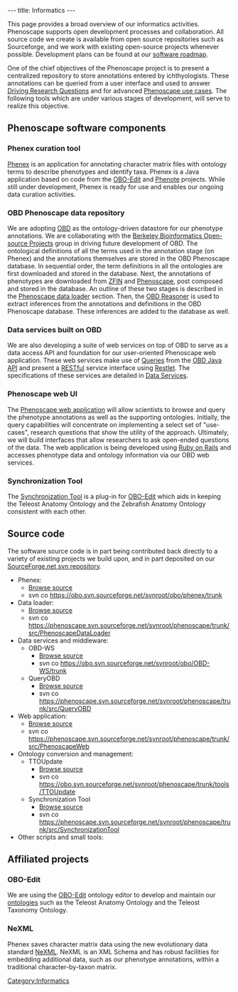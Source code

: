 ---
title: Informatics
---

This page provides a broad overview of our informatics activities.  Phenoscape supports open development processes and collaboration.  All source code we create is available from open source repositories such as Sourceforge, and we work with existing open-source projects whenever possible.  Development plans can be found at our [[software roadmap]].

One of the chief objectives of the Phenoscape project is to present a centralized repository to store annotations entered by ichthyologists. These annotations can be queried from a user interface and used to answer [[Driving Research Questions]] and for advanced [[Phenoscape use cases]]. The following tools which are under various stages of development, will serve to realize this objective.

==Phenoscape software components==

===Phenex curation tool===
[[Phenex]] is an application for annotating character matrix files with ontology terms to describe phenotypes and identify taxa.  Phenex is a Java application based on code from the [http://oboedit.org/ OBO-Edit] and [http://www.phenote.org/ Phenote] projects.  While still under development, Phenex is ready for use and enables our ongoing data curation activities.

===OBD Phenoscape data repository===
We are adopting [http://www.bioontology.org/wiki/index.php/OBD:Main_Page OBD] as the ontology-driven datastore for our phenotype annotations.  We are collaborating with the [http://www.berkeleybop.org/ Berkeley Bioinformatics Open-source Projects] group in driving future development of OBD. The ontological definitions of all the terms used in the annotation stage (on Phenex) and the annotations themselves are stored in the OBD Phenoscape database. In sequential order, the term definitions in all the ontologies are first downloaded and stored in the database. Next, the annotations of phenotypes are downloaded from [http://zfin.org ZFIN] and [http://phenoscape.svn.sourceforge.net Phenoscape], post composed and stored in the database. An outline of these two stages is described in the [[Phenoscape data loader]] section. Then, the [[OBD Reasoner]] is used to extract inferences from the annotations and definitions in the OBD Phenoscape database. These inferences are added to the database as well. 

===Data services built on OBD===
We are also developing a suite of web services on top of OBD to serve as a data access API and foundation for our user-oriented Phenoscape web application.  These web services make use of [[Queries]] from the [[OBD Java API]] and present a [http://en.wikipedia.org/wiki/Representational_State_Transfer RESTful] service interface using [http://www.restlet.org/ Restlet]. The specifications of these services are detailed in [[Data Services]].

===Phenoscape web UI===
The [[Phenoscape web UI|Phenoscape web application]] will allow scientists to browse and query the phenotype annotations as well as the supporting ontologies.  Initially, the query capabilities will concentrate on implementing a select set of "use-cases", research questions that show the utility of the approach. Ultimately, we will build interfaces that allow researchers to ask open-ended questions of the data.  The web application is being developed using [http://www.rubyonrails.org/ Ruby on Rails] and accesses phenotype data and ontology information via our OBD web services.

===Synchronization Tool===
The [[Synchronization Tool]] is a plug-in for [http://oboedit.org/ OBO-Edit] which aids in keeping the Teleost Anatomy Ontology and the Zebrafish Anatomy Ontology consistent with each other.

== Source code ==

The software source code is in part being contributed back directly to a variety of existing projects we build upon, and in part deposited on our [http://phenoscape.svn.sourceforge.net/viewvc/phenoscape/trunk/ SourceForge.net svn repository].
* Phenex:
** [http://obo.svn.sourceforge.net/viewvc/obo/phenex/trunk/ Browse source]
** svn co https://obo.svn.sourceforge.net/svnroot/obo/phenex/trunk
* Data loader:
** [http://phenoscape.svn.sourceforge.net/viewvc/phenoscape/trunk/src/PhenoscapeDataLoader/ Browse source]
** svn co https://phenoscape.svn.sourceforge.net/svnroot/phenoscape/trunk/src/PhenoscapeDataLoader
* Data services and middleware:
** OBD-WS
*** [http://obo.svn.sourceforge.net/viewvc/obo/OBD-WS/trunk/ Browse source]
*** svn co https://obo.svn.sourceforge.net/svnroot/obo/OBD-WS/trunk
** QueryOBD
*** [http://phenoscape.svn.sourceforge.net/viewvc/phenoscape/trunk/src/QueryOBD/ Browse source]
*** svn co https://phenoscape.svn.sourceforge.net/svnroot/phenoscape/trunk/src/QueryOBD
* Web application:
** [http://phenoscape.svn.sourceforge.net/viewvc/phenoscape/trunk/src/PhenoscapeWeb/  Browse source]
** svn co https://phenoscape.svn.sourceforge.net/svnroot/phenoscape/trunk/src/PhenoscapeWeb
* Ontology conversion and management:
** TTOUpdate
*** [http://obo.svn.sourceforge.net/viewvc/phenoscape/trunk/tools/TTOUpdate Browse source]
*** svn co https://obo.svn.sourceforge.net/svnroot/phenoscape/trunk/tools/TTOUpdate
** Synchronization Tool
*** [http://obo.svn.sourceforge.net/viewvc/phenoscape/trunk/src/SynchronizationTool/ Browse source]
*** svn co https://phenoscape.svn.sourceforge.net/svnroot/phenoscape/trunk/src/SynchronizationTool
* Other scripts and small tools:

==Affiliated projects==

===OBO-Edit===
We are using the [http://oboedit.org/ OBO-Edit] ontology editor to develop and maintain our [[ontologies]] such as the Teleost Anatomy Ontology and the Teleost Taxonomy Ontology.

===NeXML===
Phenex saves character matrix data using the new evolutionary data standard [http://www.nexml.org/ NeXML].  NeXML is an XML Schema and has robust facilities for embedding additional data, such as our phenotype annotations, within a traditional character-by-taxon matrix.

[[Category:Informatics]]